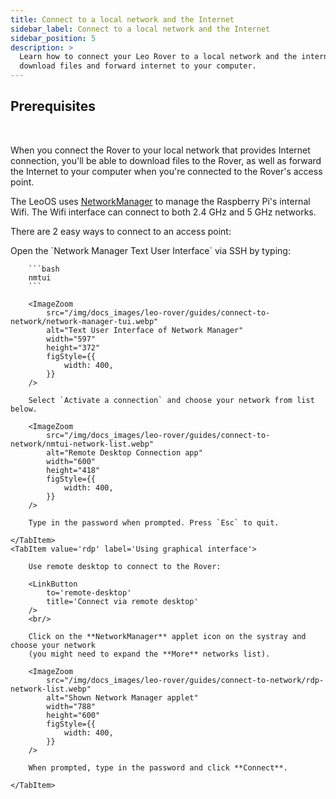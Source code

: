 ```yaml
---
title: Connect to a local network and the Internet
sidebar_label: Connect to a local network and the Internet
sidebar_position: 5
description: >
  Learn how to connect your Leo Rover to a local network and the internet to
  download files and forward internet to your computer.
---
```



## Prerequisites

<LinkButton to="ssh" title="Connect via SSH" />
<br />

When you connect the Rover to your local network that provides Internet
connection, you'll be able to download files to the Rover, as well as forward
the Internet to your computer when you're connected to the Rover's access point.

The LeoOS uses [NetworkManager](https://en.wikipedia.org/wiki/NetworkManager) to
manage the Raspberry Pi's internal Wifi. The Wifi interface can connect to both
2.4 GHz and 5 GHz networks.

There are 2 easy ways to connect to an access point:

<Tabs groupId='interface'>
    <TabItem value='text' label='Using text interface'>
        Open the `Network Manager Text User Interface` via SSH by typing:

        ```bash
        nmtui
        ```

        <ImageZoom
            src="/img/docs_images/leo-rover/guides/connect-to-network/network-manager-tui.webp"
            alt="Text User Interface of Network Manager"
            width="597"
            height="372"
            figStyle={{
                width: 400,
            }}
        />

        Select `Activate a connection` and choose your network from list below.

        <ImageZoom
            src="/img/docs_images/leo-rover/guides/connect-to-network/nmtui-network-list.webp"
            alt="Remote Desktop Connection app"
            width="600"
            height="418"
            figStyle={{
                width: 400,
            }}
        />

        Type in the password when prompted. Press `Esc` to quit.

    </TabItem>
    <TabItem value='rdp' label='Using graphical interface'>

        Use remote desktop to connect to the Rover:

        <LinkButton
            to='remote-desktop'
            title='Connect via remote desktop'
        />
        <br/>

        Click on the **NetworkManager** applet icon on the systray and choose your network
        (you might need to expand the **More** networks list).

        <ImageZoom
            src="/img/docs_images/leo-rover/guides/connect-to-network/rdp-network-list.webp"
            alt="Shown Network Manager applet"
            width="788"
            height="600"
            figStyle={{
                width: 400,
            }}
        />

        When prompted, type in the password and click **Connect**.

    </TabItem>

</Tabs>
